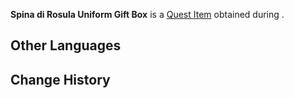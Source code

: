 {{Item Infobox
|id           = 120715
|image        = Item Spina di Rosula Uniform Gift Box.png
|type         = Quest Items
|description  = [[Navia]] prepared this gift, which contains a [[Spina di Rosula]] uniform, for [[Adele]]. The dimensions are a bit large for Adele at present, but it works just fine for a promise.
|quest        = Lost and Inherited
|source1      = [[Lost and Inherited]]
}}
'''Spina di Rosula Uniform Gift Box''' is a [[Quest Item]] obtained during {{Quest|Lost and Inherited}}.

==Other Languages==
{{Other Languages
|en      = Spina di Rosula Uniform Gift Box
|zhs     = 刺玫会制服礼盒
|zhs_rm  = 
|zht     = 刺玫會制服禮盒
|zht_rm  = 
|ja      = 棘薔薇の会の制服ギフトボックス
|ja_rm   = Supina Di Roosura no Seifuku Gifuto Bokkusu
|ko      = 가시 장미회 제복 선물함
|ko_rm   = 
|es      = Caja regalo con uniforme de Spina di Rosula
|fr      = Cadeau de l'uniforme de la Spina di Rosula
|ru      = Подарок с униформой Спина-ди-Росула
|th      = กล่องของขวัญชุดองค์กรกุหลาบหนาม
|th_rm   = 
|vi      = Hộp Đồng Phục Spina di Rosula
|de      = Geschenkkiste mit Uniform der Spina di Rosula
|id      = Kotak Hadiah Seragam Spina di Rosula
|pt      = Presente de Uniforme da Spina di Rosula
|tr      = Spina di Rosula Üniforması Hediye Kutusu
|it      = Scatola regalo con uniforme della Spina di Rosula
}}

==Change History==
{{Change History|4.3}}